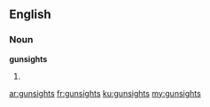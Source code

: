==English==

===Noun===
'''gunsights'''

# {{plural of|gunsight}}

[[ar:gunsights]]
[[fr:gunsights]]
[[ku:gunsights]]
[[my:gunsights]]
